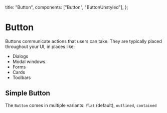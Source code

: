   title: "Button",
  components: ["Button", "ButtonUnstyled"],
};

# Button

Buttons communicate actions that users can take. They are typically placed throughout your UI, in places like:

- Dialogs
- Modal windows
- Forms
- Cards
- Toolbars

## Simple Button

The `Button` comes in multiple variants: `flat` (default), `outlined`, `contained`
